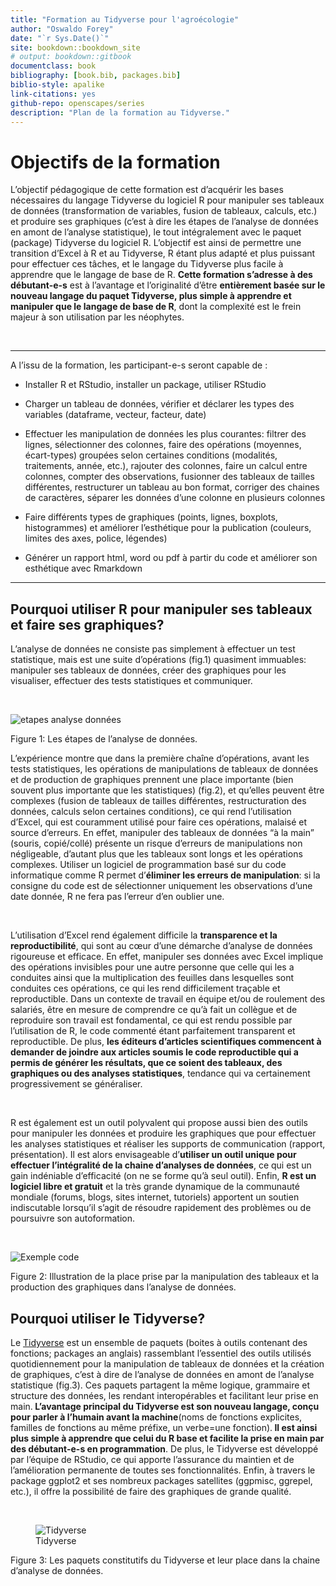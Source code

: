 ```yaml
--- 
title: "Formation au Tidyverse pour l'agroécologie"
author: "Oswaldo Forey"
date: "`r Sys.Date()`"
site: bookdown::bookdown_site
# output: bookdown::gitbook
documentclass: book
bibliography: [book.bib, packages.bib]
biblio-style: apalike
link-citations: yes
github-repo: openscapes/series
description: "Plan de la formation au Tidyverse."
---
```


# Objectifs de la formation

<div align="justify">

L’objectif pédagogique de cette formation est d’acquérir les bases
nécessaires du langage Tidyverse du logiciel R pour manipuler ses
tableaux de données (transformation de variables, fusion de tableaux,
calculs, etc.) et produire ses graphiques (c’est à dire les étapes de
l’analyse de données en amont de l’analyse statistique), le tout
intégralement avec le paquet (package) Tidyverse du logiciel R.
L’objectif est ainsi de permettre une transition d’Excel à R et au
Tidyverse, R étant plus adapté et plus puissant pour effectuer ces
tâches, et le langage du Tidyverse plus facile à apprendre que le
langage de base de R. <strong>Cette formation s’adresse à des débutant-e-s</strong> est à l’avantage et
l’originalité d’être <strong>entièrement basée sur le nouveau langage du
paquet Tidyverse, plus simple à apprendre et manipuler que le langage de
base de R</strong>, dont la complexité est le frein majeur à son
utilisation par les néophytes.

</div>

<br>

----

A l’issu de la formation, les participant-e-s seront capable de :

- Installer R et RStudio, installer un package, utiliser RStudio

- Charger un tableau de données, vérifier et déclarer les types des
    variables (dataframe, vecteur, facteur, date)

- Effectuer les manipulation de données les plus courantes: filtrer
    des lignes, sélectionner des colonnes, faire des opérations
    (moyennes, écart-types) groupées selon certaines conditions
    (modalités, traitements, année, etc.), rajouter des colonnes, faire
    un calcul entre colonnes, compter des observations, fusionner des
    tableaux de tailles différentes, restructurer un tableau au bon
    format, corriger des chaines de caractères, séparer les données
    d’une colonne en plusieurs colonnes

- Faire différents types de graphiques (points, lignes, boxplots,
    histogrammes) et améliorer l’esthétique pour la publication
    (couleurs, limites des axes, police, légendes)

- Générer un rapport html, word ou pdf à partir du code et améliorer
    son esthétique avec Rmarkdown

----

## Pourquoi utiliser R pour manipuler ses tableaux et faire ses graphiques? {#pourquoi_R}

<div align="justify">

L’analyse de données ne consiste pas simplement à effectuer un test
statistique, mais est une suite d’opérations (fig.1) quasiment
immuables: manipuler ses tableaux de données, créer des graphiques pour
les visualiser, effectuer des tests statistiques et communiquer.

</div>

<br>

![](img/etapes_analyse_donnees.png "etapes analyse données")

Figure 1: Les étapes de l’analyse de données. <br>

<div align="justify">

L’expérience montre que dans la première chaîne d’opérations, avant les
tests statistiques, les opérations de manipulations de tableaux de
données et de production de graphiques prennent une place importante
(bien souvent plus importante que les statistiques) (fig.2), et
qu’elles peuvent être complexes (fusion de tableaux de tailles
différentes, restructuration des données, calculs selon certaines
conditions), ce qui rend l’utilisation d’Excel, qui est couramment
utilisé pour faire ces opérations, malaisé et source d’erreurs. En
effet, manipuler des tableaux de données “à la main” (souris,
copié/collé) présente un risque d’erreurs de manipulations non
négligeable, d’autant plus que les tableaux sont longs et les opérations
complexes. Utiliser un logiciel de programmation basé sur du code
informatique comme R permet d’<strong>éliminer les erreurs de
manipulation</strong>: si la consigne du code est de sélectionner
uniquement les observations d’une date donnée, R ne fera pas l’erreur
d’en oublier une.

</div>

<br>

<div align="justify">

L’utilisation d’Excel rend également difficile la <strong>transparence
et la reproductibilité</strong>, qui sont au cœur d’une démarche
d’analyse de données rigoureuse et efficace. En effet, manipuler ses
données avec Excel implique des opérations invisibles pour une autre
personne que celle qui les a conduites ainsi que la multiplication des
feuilles dans lesquelles sont conduites ces opérations, ce qui les rend
difficilement traçable et reproductible. Dans un contexte de travail en
équipe et/ou de roulement des salariés, être en mesure de comprendre ce
qu’à fait un collègue et de reproduire son travail est fondamental, ce
qui est rendu possible par l’utilisation de R, le code commenté étant
parfaitement transparent et reproductible. De plus, <strong>les éditeurs d'articles scientifiques commencent à demander de joindre aux articles soumis le code reproductible qui a permis de générer les résultats, que ce soient des tableaux, des graphiques ou des analyses statistiques</strong>, tendance qui va certainement progressivement se généraliser.

</div>

<br>

<div align="justify">

R est également est un outil polyvalent qui propose aussi bien des outils
pour manipuler les données et produire les graphiques que pour effectuer
les analyses statistiques et réaliser les supports de communication
(rapport, présentation). Il est alors envisageable d’<strong>utiliser un
outil unique pour effectuer l’intégralité de la chaine d’analyses de
données</strong>, ce qui est un gain indéniable d’efficacité (on ne se
forme qu’à seul outil). Enfin, <strong>R est un logiciel libre et
gratuit</strong> et la très grande dynamique de la communauté mondiale
(forums, blogs, sites internet, tutoriels) apportent un soutien
indiscutable lorsqu’il s’agit de résoudre rapidement des problèmes ou de
poursuivre son autoformation.

</div>

<br>

![](img/exemple_code.png "Exemple code")

Figure 2: Illustration de la place prise par la manipulation des tableaux et la production des graphiques dans l'analyse de données.
<br>

## Pourquoi utiliser le Tidyverse?

<div align="justify">

Le <a href="https://www.tidyverse.org">Tidyverse</a> est un ensemble de
paquets (boites à outils contenant des fonctions; packages an anglais)
rassemblant l’essentiel des outils utilisés quotidiennement pour la
manipulation de tableaux de données et la création de graphiques, c’est à
dire de l’analyse de données en amont de l’analyse statistique (fig.3).
Ces paquets partagent la même logique, grammaire et structure des
données, les rendant interopérables et facilitant leur prise en
main.<strong> L’avantage principal du Tidyverse est son nouveau langage,
conçu pour parler à l’humain avant la machine</strong>(noms de fonctions
explicites, familles de fonctions au même préfixe, un verbe=une
fonction).<strong> Il est ainsi plus simple à apprendre que celui du R
base et facilite la prise en main par des débutant-e-s en
programmation</strong>. De plus, le Tidyverse est développé par l’équipe
de RStudio, ce qui apporte l’assurance du maintien et de l’amélioration
permanente de toutes ses fonctionnalités. Enfin, à travers le package
ggplot2 et ses nombreux packages satellites (ggpmisc, ggrepel, etc.), il
offre la possibilité de faire des graphiques de grande qualité.

</div>

<br>

![Tidyverse](img/tidyverse_environnement.png "Tidyverse packages")

Figure 3: Les paquets constitutifs du Tidyverse et leur place dans la
chaine d’analyse de données. 
